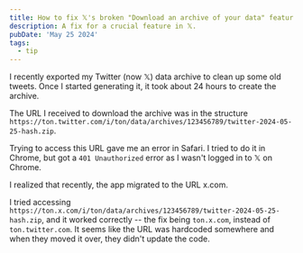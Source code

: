 ```yaml
---
title: How to fix 𝕏's broken "Download an archive of your data" feature
description: A fix for a crucial feature in 𝕏.
pubDate: 'May 25 2024'
tags:
  - tip
---
```


I recently exported my Twitter (now 𝕏) data archive to clean up some old tweets. Once I started generating it, it took about 24 hours to create the archive.

The URL I received to download the archive was in the structure `https://ton.twitter.com/i/ton/data/archives/123456789/twitter-2024-05-25-hash.zip`.

Trying to access this URL gave me an error in Safari. I tried to do it in Chrome, but got a `401 Unauthorized` error as I wasn't logged in to 𝕏 on Chrome.

I realized that recently, the app migrated to the URL x.com.

I tried accessing `https://ton.x.com/i/ton/data/archives/123456789/twitter-2024-05-25-hash.zip`, and it worked correctly -- the fix being `ton.x.com`, instead of `ton.twitter.com`. It seems like the URL was hardcoded somewhere and when they moved it over, they didn't update the code.
